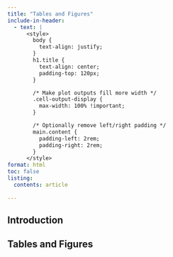 ```yaml
---
title: "Tables and Figures"
include-in-header: 
  - text: |
      <style>
        body {
          text-align: justify;
        }
        h1.title {
          text-align: center;
          padding-top: 120px;
        }

        /* Make plot outputs fill more width */
        .cell-output-display {
          max-width: 100% !important;
        }

        /* Optionally remove left/right padding */
        main.content {
          padding-left: 2rem;
          padding-right: 2rem;
        }
      </style>
format: html
toc: false
listing:
  contents: article
 
---
```



<div class="fade-in" id="overview">
## Introduction
<div class="fade-in">
:::{#Introduction}
:::
</div>

</div>

<div class="fade-in" id="overview">
## Tables and Figures
<div class="fade-in">
:::{#Table_1}
:::
</div>

<div class="fade-in">
:::{#Table_2}
:::
</div>

<div class="fade-in">
:::{#Table_3}
:::
</div>

<div class="fade-in">
:::{#Figure_1}
:::
</div>

<div class="fade-in">
:::{#Figure_2a}
:::
</div>

<div class="fade-in">
:::{#Figure_2b}
:::
</div>

<div class="fade-in">
:::{#Table_4}
:::
</div>
</div>